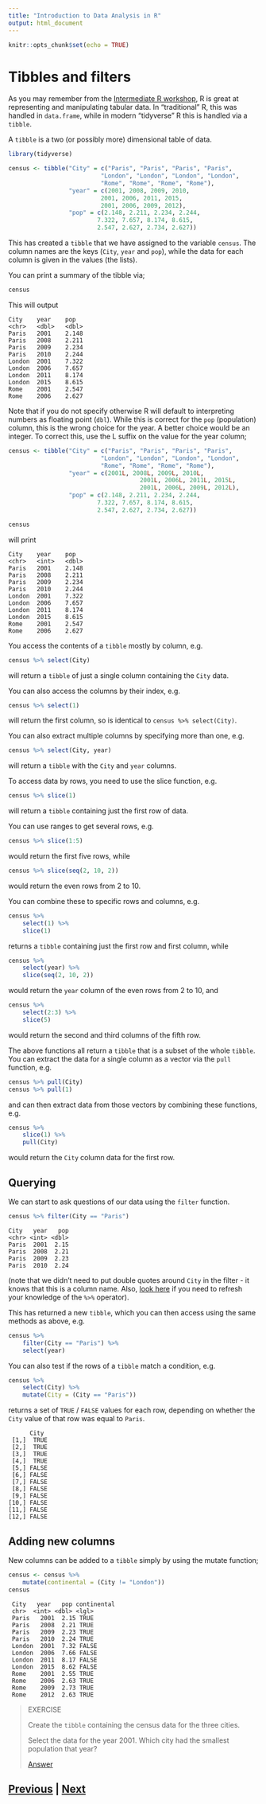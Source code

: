 ```yaml
---
title: "Introduction to Data Analysis in R"
output: html_document
---
```


```r
knitr::opts_chunk$set(echo = TRUE)
```

# Tibbles and filters

As you may remember from the 
[Intermediate R workshop](https://chryswoods.com/intermediate_r/tidyverse.html),
R is great at representing and manipulating tabular data.
In "traditional" R, this was handled in `data.frame`, while
in modern "tidyverse" R this is handled via a `tibble`.

A `tibble` is a two (or possibly more) dimensional table of data.

```R
library(tidyverse)

census <- tibble("City" = c("Paris", "Paris", "Paris", "Paris",
                          "London", "London", "London", "London",
                          "Rome", "Rome", "Rome", "Rome"),
                 "year" = c(2001, 2008, 2009, 2010,
                          2001, 2006, 2011, 2015,
                          2001, 2006, 2009, 2012),
                 "pop" = c(2.148, 2.211, 2.234, 2.244,
                         7.322, 7.657, 8.174, 8.615,
                         2.547, 2.627, 2.734, 2.627))
```

This has created a `tibble` that we have assigned to the variable `census`.
The column names are the keys (`City`, `year` and `pop`), while the 
data for each column is given in the values (the lists).

You can print a summary of the tibble via;

```R
census
```

This will output

```
City    year    pop
<chr>   <dbl>   <dbl>
Paris	2001	2.148		
Paris	2008	2.211		
Paris	2009	2.234		
Paris	2010	2.244		
London	2001	7.322		
London	2006	7.657		
London	2011	8.174		
London	2015	8.615		
Rome	2001	2.547		
Rome	2006	2.627
```

Note that if you do not specify otherwise R will default to interpreting numbers
as floating point (`dbl`). While this is correct for the `pop` (population) column, 
this is the wrong choice for the year. A better choice would be an integer. To 
correct this, use the L suffix on the value for the year column;

```R
census <- tibble("City" = c("Paris", "Paris", "Paris", "Paris",
                          "London", "London", "London", "London",
                          "Rome", "Rome", "Rome", "Rome"),
                 "year" = c(2001L, 2008L, 2009L, 2010L,
                                     2001L, 2006L, 2011L, 2015L,
                                     2001L, 2006L, 2009L, 2012L),
                 "pop" = c(2.148, 2.211, 2.234, 2.244,
                         7.322, 7.657, 8.174, 8.615,
                         2.547, 2.627, 2.734, 2.627))

census
```

will print

```
City    year    pop
<chr>   <int>   <dbl>
Paris   2001    2.148
Paris   2008    2.211
Paris   2009    2.234
Paris   2010    2.244
London  2001    7.322
London  2006    7.657
London  2011    8.174
London  2015    8.615
Rome    2001    2.547
Rome    2006    2.627
```

You access the contents of a `tibble` mostly by column, e.g.

```R
census %>% select(City)
```

will return a `tibble` of just a single column containing the `City` data.

You can also access the columns by their index, e.g.

```R
census %>% select(1)
```

will return the first column, so is identical to `census %>% select(City)`.

You can also extract multiple columns by specifying more than one, e.g.

```R
census %>% select(City, year)
```

will return a `tibble` with the `City` and `year` columns.

To access data by rows, you need to use the slice function, e.g.

```R
census %>% slice(1)
```

will return a `tibble` containing just the first row of data.

You can use ranges to get several rows, e.g.

```R
census %>% slice(1:5)
```

would return the first five rows, while

```R
census %>% slice(seq(2, 10, 2))
```

would return the even rows from 2 to 10.

You can combine these to specific rows and columns, e.g.

```R
census %>%
    select(1) %>%
    slice(1)
```

returns a `tibble` containing just the first row and first column, while

```R
census %>%
    select(year) %>%
    slice(seq(2, 10, 2))
```

would return the `year` column of the even rows from 2 to 10, and

```R
census %>%
    select(2:3) %>%
    slice(5)
```

would return the second and third columns of the fifth row.

The above functions all return a `tibble` that is a subset of the whole `tibble`. You 
can extract the data for a single column as a vector via the `pull` function, e.g.

```R
census %>% pull(City)
census %>% pull(1)
```

and can then extract data from those vectors by combining these functions, e.g.

```R
census %>%
    slice(1) %>%
    pull(City)
```

would return the `City` column data for the first row.

## Querying

We can start to ask questions of our data using the `filter` function.

```R
census %>% filter(City == "Paris")
```

```
City   year   pop
<chr> <int> <dbl>
Paris  2001  2.15
Paris  2008  2.21
Paris  2009  2.23
Paris  2010  2.24
```

(note that we didn't need to put double quotes around `City` in the filter - 
it knows that this is a column name. Also, 
[look here](https://chryswoods.com/intermediate_r/magrittr) if you need
to refresh your knowledge of the `%>%` operator).

This has returned a new `tibble`, which you can then access using the same
methods as above, e.g.

```R
census %>%
    filter(City == "Paris") %>%
    select(year)
```

You can also test if the rows of a `tibble` match a condition, e.g.

```R
census %>%
    select(City) %>%
    mutate(City = (City == "Paris"))
```

returns a set of `TRUE` / `FALSE` values for each row, depending on whether
the `City` value of that row was equal to `Paris`.

```
      City
 [1,]  TRUE
 [2,]  TRUE
 [3,]  TRUE
 [4,]  TRUE
 [5,] FALSE
 [6,] FALSE
 [7,] FALSE
 [8,] FALSE
 [9,] FALSE
[10,] FALSE
[11,] FALSE
[12,] FALSE
```

## Adding new columns

New columns can be added to a `tibble` simply by using the mutate function;

```R
census <- census %>%
    mutate(continental = (City != "London"))
census
```

```  
 City   year   pop continental
 chr>  <int> <dbl> <lgl>      
 Paris   2001  2.15 TRUE       
 Paris   2008  2.21 TRUE       
 Paris   2009  2.23 TRUE       
 Paris   2010  2.24 TRUE       
 London  2001  7.32 FALSE      
 London  2006  7.66 FALSE      
 London  2011  8.17 FALSE      
 London  2015  8.62 FALSE      
 Rome    2001  2.55 TRUE       
 Rome    2006  2.63 TRUE       
 Rome    2009  2.73 TRUE       
 Rome    2012  2.63 TRUE
```

> EXERCISE
>
> Create the `tibble` containing the census data for the three cities.
> 
> Select the data for the year 2001. Which city had the smallest population that year?
> 
> [Answer](tibbles_answer01.html)

## [Previous](index.html) | [Next](files.html)
